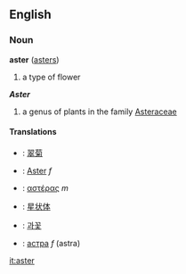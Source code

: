==English==

===Noun===
'''aster''' ([[asters]])
#a type of flower

'''''Aster'''''
#a genus of plants in the family [[Asteraceae]]

====Translations====
*{{zh}}: [[翠菊]]
*{{de}}: [[Aster]] ''f''
*{{el}}: [[αστέρας]] ''m''
*{{ja}}: [[星状体]]
*{{ko}}: [[과꽃]]
*{{ru}}: [[астра]] ''f'' (astra)

[[it:aster]]